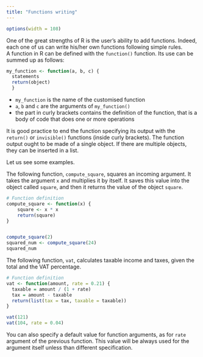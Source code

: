 ```yaml
---
title: "Functions writing"
---
```


```r
options(width = 108)
```

One of the great strengths of R is the user's ability to add functions. Indeed, each one of us can write his/her own functions following simple rules.  
A function in R can be defined with the `function()` function. Its use can be summed up as follows:
  
```r
my_function <- function(a, b, c) {
  statements
  return(object)
  }
```

* `my_function` is the name of the customised function 
* `a`, `b` and `c` are the arguments of `my_function()` 
* the part in curly brackets contains the definition of the function, that is a body of code that does one or more operations

It is good practice to end the function specifying its output with the `return()` or `invisible()` functions (inside curly brackets). The function output ought to be made of a single object. If there are multiple objects, they can be inserted in a list. 

Let us see some examples.  

The following function, `compute_square`, squares an incoming argument. It takes the argument `x` and multiplies it by itself. It saves this value into the object called `square`, and then it returns the value of the object `square`.

```r
# Function definition
compute_square <- function(x) {
    square <- x * x
    return(square)
}


compute_square(2)
squared_num <- compute_square(24)
squared_num
```


The following function, `vat`,  calculates taxable income and taxes, given the total and the VAT percentage.

```r
# Function definition
vat <- function(amount, rate = 0.21) {
  taxable = amount / (1 + rate)
  tax = amount - taxable
  return(list(tax = tax, taxable = taxable))
}

vat(121)
vat(104, rate = 0.04)
```

You can also specify a default value for function arguments, as for `rate` argument of the previous function. This value will be always used for the argument itself unless than different specification. 
